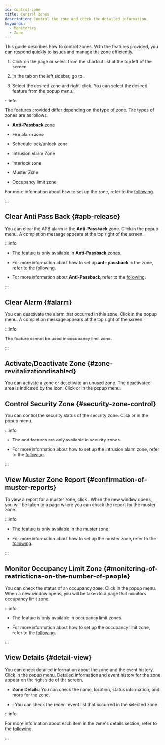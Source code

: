 ```yaml
---
id: control-zone
title: Control Zones
description: Control the zone and check the detailed information.
keywords:
  - Monitoring
  - Zone
---
```


This guide describes how to control zones. With the features provided, you can respond quickly to issues and manage the zone efficiently.

1. Click <Cmd sid='shell.header.arena' /> on the <Cmd sid='shell.header.launcher' /> page or select <Cmd sid='shell.header.arena' /> from the shortcut list at the top left of the screen.

2. In the <Cmd sid='arena.tree.door.title' /> tab on the left sidebar, go to <Cmd sid='arena.tree.door.allZones' />. 

3. Select the desired zone and right-click. You can select the desired feature from the popup menu.

:::info

The features provided differ depending on the type of zone. The types of zones are as follows.

* **Anti-Passback** zone

* Fire alarm zone

* Schedule lock/unlock zone

* Intrusion Alarm Zone

* Interlock zone

* Muster Zone

* Occupancy limit zone

For more information about how to set up the zone, refer to the [following](settings-advanced-ac).

:::

## Clear Anti Pass Back {#apb-release}

You can clear the APB alarm in the **Anti-Passback** zone. Click <Cmd sid='arena.tree.contextMenu.clearApb' /> in the popup menu. A completion message appears at the top right of the screen.

:::info

* The <Cmd sid='arena.tree.contextMenu.clearApb' /> feature is only available in **Anti-Passback** zones.

* For more information about how to set up **anti-passback** in the zone, refer to the [following](settings-advanced-ac-apb).

* For more information about **Anti-Passback**, refer to the [following](../../reference/glossary#apb).

:::

## Clear Alarm {#alarm}

You can deactivate the alarm that occurred in this zone. Click <Cmd sid='arena.tree.contextMenu.clearAlarm' /> in the popup menu. A completion message appears at the top right of the screen.

:::info

The <Cmd sid='arena.tree.contextMenu.clearAlarm' /> feature cannot be used in occupancy limit zone.

:::

## Activate/Deactivate Zone {#zone-revitalizationdisabled}

You can activate a zone or deactivate an unused zone. The deactivated area is indicated by the <IcDisable width='20px' height='20px' /> icon. Click <Cmd sid='arena.tree.contextMenu.enable' /> or <Cmd sid='arena.tree.contextMenu.disable' /> in the popup menu.

## Control Security Zone {#security-zone-control}

You can control the security status of the security zone. Click <Cmd sid='arena.tree.contextMenu.arm' /> or <Cmd sid='arena.tree.contextMenu.disarm' /> in the popup menu.

:::info

* The <Cmd sid='arena.tree.contextMenu.arm' /> and <Cmd sid='arena.tree.contextMenu.disarm' /> features are only available in security zones.

* For more information about how to set up the intrusion alarm zone, refer to the [following](settings-advanced-ac-intrusion-alarm).

:::

## View Muster Zone Report {#confirmation-of-muster-reports}

To view a report for a muster zone, click <Cmd sid='arena.tree.contextMenu.musterReport' />. When the new window opens, you will be taken to a page where you can check the report for the muster zone.

:::info

* The <Cmd sid='arena.tree.contextMenu.musterReport' /> feature is only available in the muster zone.

* For more information about how to set up the muster zone, refer to the [following](settings-advanced-ac-muster).

:::

## Monitor Occupancy Limit Zone {#monitoring-of-restrictions-on-the-number-of-people}

You can check the status of an occupancy zone. Click <Cmd sid='arena.tree.contextMenu.occupancyMonitoring' /> in the popup menu. When a new window opens, you will be taken to a page that monitors occupancy limit zone.

:::info

* The <Cmd sid='arena.tree.contextMenu.occupancyMonitoring' /> feature is only available in occupancy limit zones.

* For more information about how to set up the occupancy limit zone, refer to the [following](settings-advanced-ac-occupancy).

:::

## View Details {#detail-view}

You can check detailed information about the zone and the event history. Click <Cmd sid='arena.tree.contextMenu.viewDetail' /> in the popup menu. Detailed information and event history for the zone appear on the right side of the screen.

* **Zone Details**: You can check the name, location, status information, and more for the zone.

* <Cmd sid='arena.recentEvent' />: You can check the recent event list that occurred in the selected zone.

:::info

For more information about each item in the zone's details section, refer to the [following](settings-advanced-ac).

:::

